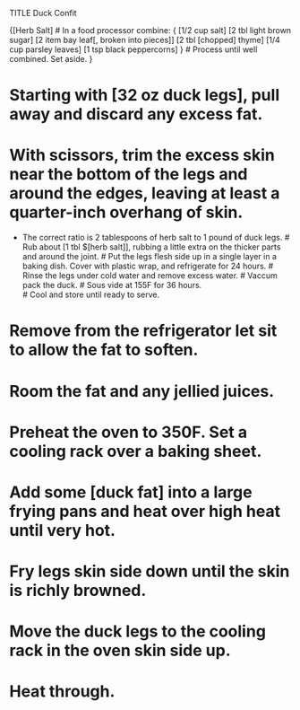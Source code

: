 TITLE Duck Confit

{[Herb Salt]
# In a food processor combine: {
[1/2 cup salt]
[2 tbl light brown sugar]
[2 item bay leaf[, broken into pieces]]
[2 tbl [chopped] thyme]
[1/4 cup parsley leaves]
[1 tsp black peppercorns]
}
# Process until well combined. Set aside.
}

# Starting with [32 oz duck legs], pull away and discard any excess fat. 
# With scissors, trim the excess skin near the bottom of the legs and around the edges, leaving at least a quarter-inch overhang of skin.
* The correct ratio is 2 tablespoons of herb salt to 1 pound of duck legs. 
# Rub about [1 tbl $[herb salt]], rubbing a little extra on the thicker parts and around the joint. 
# Put the legs flesh side up in a single layer in a baking dish. Cover with plastic wrap, and refrigerate for 24 hours.
# Rinse the legs under cold water and remove excess water.
# Vaccum pack the duck.
# Sous vide at 155F for 36 hours.  
# Cool and store until ready to serve.

# Remove from the refrigerator let sit to allow the fat to soften.
# Room the fat and any jellied juices.  
# Preheat the oven to 350F. Set a cooling rack over a baking sheet.
# Add some [duck fat] into a large frying pans and heat over high heat until very hot.
# Fry legs skin side down until the skin is richly browned.
# Move the duck legs to the cooling rack in the oven skin side up. 
# Heat through. 
